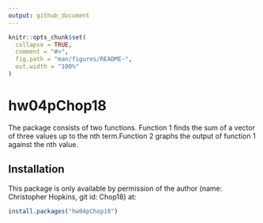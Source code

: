 ```yaml
---
output: github_document
---
```


<!-- README.md is generated from README.Rmd. Please edit that file -->

```r
knitr::opts_chunk$set(
  collapse = TRUE,
  comment = "#>",
  fig.path = "man/figures/README-",
  out.width = "100%"
)
```

# hw04pChop18

<!-- badges: start -->
<!-- badges: end -->

The package consists of two functions. Function 1 finds the sum of a vector of three values up to the nth term.Function 2 graphs the output of function 1 against the nth value.

## Installation

This package is only available by permission of the author (name: Christopher Hopkins, git id: Chop18) at:

``` r
install.packages("hw04pChop18")
```
